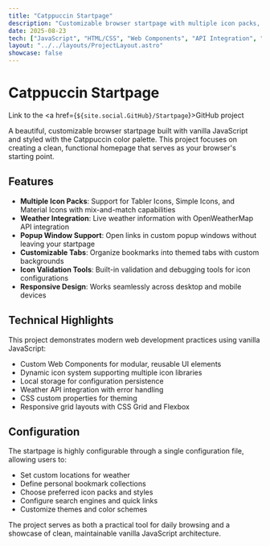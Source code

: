 ```yaml
---
title: "Catppuccin Startpage"
description: "Customizable browser startpage with multiple icon packs, weather integration, and popup windows"
date: 2025-08-23
tech: ["JavaScript", "HTML/CSS", "Web Components", "API Integration", "Catppuccin"]
layout: "../../layouts/ProjectLayout.astro"
showcase: false
---
```



# Catppuccin Startpage
Link to the <a href={`${site.social.GitHub}/Startpage`}>GitHub project</a>

A beautiful, customizable browser startpage built with vanilla JavaScript and styled with the Catppuccin color palette. This project focuses on creating a clean, functional homepage that serves as your browser's starting point.

## Features

- **Multiple Icon Packs**: Support for Tabler Icons, Simple Icons, and Material Icons with mix-and-match capabilities
- **Weather Integration**: Live weather information with OpenWeatherMap API integration
- **Popup Window Support**: Open links in custom popup windows without leaving your startpage
- **Customizable Tabs**: Organize bookmarks into themed tabs with custom backgrounds
- **Icon Validation Tools**: Built-in validation and debugging tools for icon configurations
- **Responsive Design**: Works seamlessly across desktop and mobile devices

## Technical Highlights

This project demonstrates modern web development practices using vanilla JavaScript:

- Custom Web Components for modular, reusable UI elements
- Dynamic icon system supporting multiple icon libraries
- Local storage for configuration persistence
- Weather API integration with error handling
- CSS custom properties for theming
- Responsive grid layouts with CSS Grid and Flexbox

## Configuration

The startpage is highly configurable through a single configuration file, allowing users to:
- Set custom locations for weather
- Define personal bookmark collections
- Choose preferred icon packs and styles
- Configure search engines and quick links
- Customize themes and color schemes

The project serves as both a practical tool for daily browsing and a showcase of clean, maintainable vanilla JavaScript architecture.
